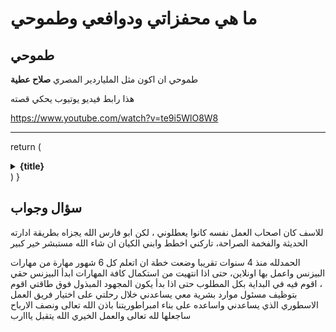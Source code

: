 # ما هي محفزاتي ودوافعي وطموحي

## طموحي 

طموحي ان اكون مثل الملياردير المصري **صلاح عطية**

هذا رابط فيديو يوتيوب يحكي قصته

https://www.youtube.com/watch?v=te9i5WlO8W8 

---



  return (
    <details
      closed
      className="last-of-type:mb-0 rounded-lg bg-neutral-50 dark:bg-neutral-800 p-2 mt-4"
    >
      <summary>
        <strong className="text-lg">{title}</strong>
      </summary>
      <div className="nx-p-2">{children}</div>
    </details>
  )
}

## سؤال وجواب


<FAQBox title="هل صنعت متجر الكتروني او بيزنس كامل من قبل ونجح؟">

  للاسف كان اصحاب العمل نفسه كانوا يعطلوني ، لكن ابو فارس الله يجزاه بطريقة ادارته الحديثة والفخمة الصراحة، تاركني اخطط وابني الكيان ان شاء الله مستبشر خير كبير

</FAQBox>

<FAQBox title="ما هي خبرتك؟ ولماذا ترى نفسك كفؤ لهذا البيزنس؟">
  الحمدلله منذ 4 سنوات تقريبا وضعت خطة ان اتعلم كل 6 شهور مهارة من مهارات البيزنس واعمل بها اونلاين، حتى اذا انتهيت من استكمال كافة المهارات ابدأ البيزنس حقي ، اقوم فيه في البداية بكل المطلوب حتى اذا بدأ يكون المجهود المبذول فوق طاقتي اقوم بتوظيف مسئول موارد بشرية معي يساعدني خلال رحلتي على اختيار فريق العمل الاسطوري الذي يساعدني واساعده على بناء امبراطوريتنا باذن الله تعالى ونصف الارباح ساجعلها لله تعالى والعمل الخيري الله يتقبل يااارب

</FAQBox>


